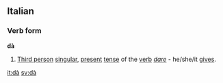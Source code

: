 ==Italian==
===Verb form===
'''dà'''
#[[Third person]] [[singular]], [[present]] [[tense]] of the [[verb]] ''[[dare]]'' - he/she/it [[gives]].

[[it:dà]]
[[sv:dà]]